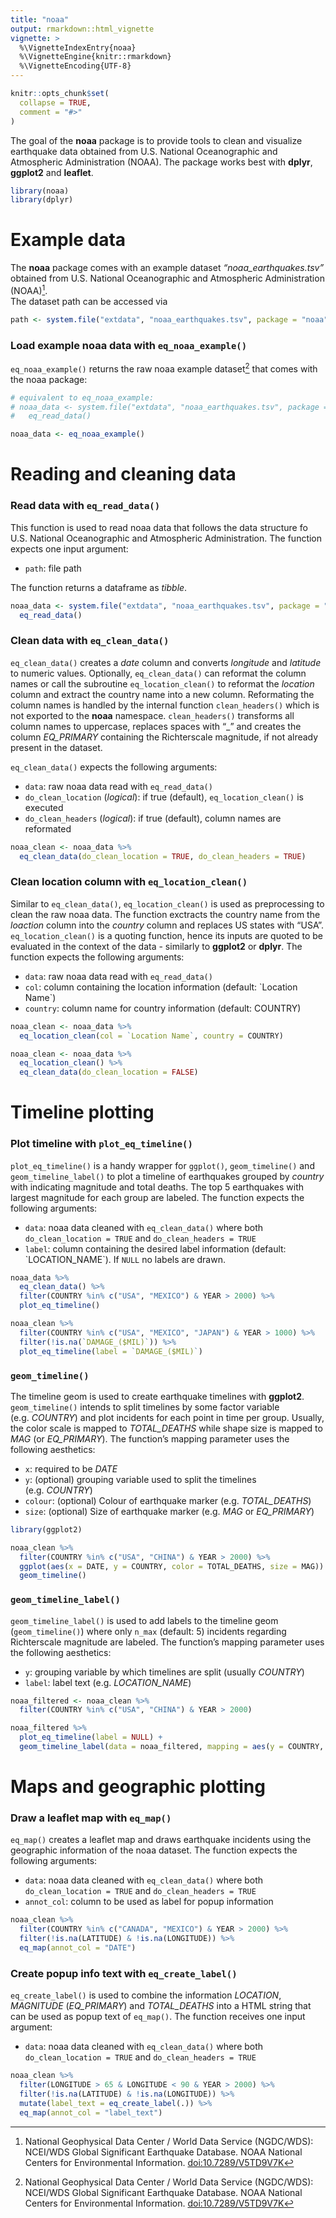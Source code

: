 ```yaml
---
title: "noaa"
output: rmarkdown::html_vignette
vignette: >
  %\VignetteIndexEntry{noaa}
  %\VignetteEngine{knitr::rmarkdown}
  %\VignetteEncoding{UTF-8}
---
```


```r
knitr::opts_chunk$set(
  collapse = TRUE,
  comment = "#>"
)
```

The goal of the **noaa** package is to provide tools to clean and visualize earthquake data obtained from U.S. National Oceanographic and Atmospheric Administration (NOAA). The package works best with **dplyr**, **ggplot2** and **leaflet**.

```r
library(noaa)
library(dplyr)
```

# Example data  

The **noaa** package comes with an example dataset *"noaa_earthquakes.tsv"* obtained from U.S. National Oceanographic and Atmospheric Administration (NOAA)[^1].  
The dataset path can be accessed via

```r
path <- system.file("extdata", "noaa_earthquakes.tsv", package = "noaa")
```

### Load example noaa data with `eq_noaa_example()`

`eq_noaa_example()` returns the raw noaa example dataset[^1] that comes with the noaa package:

```r
# equivalent to eq_noaa_example:
# noaa_data <- system.file("extdata", "noaa_earthquakes.tsv", package = "noaa") %>%
#   eq_read_data()

noaa_data <- eq_noaa_example()
```

[^1]: National 
  Geophysical Data Center / World Data Service (NGDC/WDS): NCEI/WDS Global Significant
  Earthquake Database. NOAA National Centers for Environmental Information. [doi:10.7289/V5TD9V7K](https://www.ncei.noaa.gov/access/metadata/landing-page/bin/iso?id=gov.noaa.ngdc.mgg.hazards:G012153)

# Reading and cleaning data

### Read data with `eq_read_data()`

This function is used to read noaa data that follows the data structure fo U.S. National Oceanographic and Atmospheric Administration.
The function expects one input argument:  
  
* `path`: file path

The function returns a dataframe as *tibble*.

```r
noaa_data <- system.file("extdata", "noaa_earthquakes.tsv", package = "noaa") %>%
  eq_read_data()
```

### Clean data with `eq_clean_data()`

`eq_clean_data()` creates a *date* column and converts *longitude* and *latitude* to numeric values.
Optionally, `eq_clean_data()` can reformat the column names or call the subroutine `eq_location_clean()` to reformat the *location* column and extract the country name into a new column. Reformating the column names is handled by the internal function `clean_headers()` which is not exported to the **noaa** namespace. `clean_headers()` transforms all column names to uppercase, replaces spaces with "_" and creates the column *EQ_PRIMARY* containing the Richterscale magnitude, if not already present in the dataset.

`eq_clean_data()` expects the following arguments:
  
* `data`: raw noaa data read with `eq_read_data()`
* `do_clean_location` (*logical*): if true (default), `eq_location_clean()` is executed
* `do_clean_headers` (*logical*): if true (default), column names are reformated

```r
noaa_clean <- noaa_data %>%
  eq_clean_data(do_clean_location = TRUE, do_clean_headers = TRUE)
```

### Clean location column with `eq_location_clean()`

Similar to `eq_clean_data()`, `eq_location_clean()` is used as preprocessing to clean the raw noaa data. The function exctracts the country name from the *loaction* column into the *country* column and replaces US states with "USA". `eq_location_clean()` is a quoting function, hence its inputs are quoted to be evaluated in the context of the data - similarly to **ggplot2** or **dplyr**. The function expects the following arguments:

* `data`: raw noaa data read with `eq_read_data()`
* `col`: column containing the location information (default: \`Location Name\`)
* `country`: column name for country information (default: COUNTRY)

```r
noaa_clean <- noaa_data %>%
  eq_location_clean(col = `Location Name`, country = COUNTRY)

noaa_clean <- noaa_data %>%
  eq_location_clean() %>%
  eq_clean_data(do_clean_location = FALSE)
```

# Timeline plotting

### Plot timeline with `plot_eq_timeline()`

`plot_eq_timeline()` is a handy wrapper for `ggplot()`, `geom_timeline()` and `geom_timeline_label()` to plot a timeline of earthquakes grouped by *country* with indicating magnitude and total deaths. The top 5 earthquakes with largest magnitude for each group are labeled. The function expects the following arguments: 

* `data`: noaa data cleaned with `eq_clean_data()` where both `do_clean_location = TRUE` and `do_clean_headers = TRUE`
* `label`: column containing the desired label information (default: \`LOCATION_NAME\`). If `NULL` no labels are drawn.

```r
noaa_data %>%
  eq_clean_data() %>%
  filter(COUNTRY %in% c("USA", "MEXICO") & YEAR > 2000) %>%
  plot_eq_timeline()

noaa_clean %>%
  filter(COUNTRY %in% c("USA", "MEXICO", "JAPAN") & YEAR > 1000) %>%
  filter(!is.na(`DAMAGE_($MIL)`)) %>%
  plot_eq_timeline(label = `DAMAGE_($MIL)`)
```

### `geom_timeline()`

The timeline geom is used to create earthquake timelines with **ggplot2**. `geom_timeline()` intends to split timelines by some factor variable (e.g. *COUNTRY*) and plot incidents for each point in time per group. Usually, the color scale is mapped to *TOTAL_DEATHS* while shape size is mapped to *MAG* (or *EQ_PRIMARY*). The function's mapping parameter uses the following aesthetics:

* `x`: required to be *DATE*
* `y`: (optional) grouping variable used to split the timelines (e.g. *COUNTRY*)
* `colour`: (optional) Colour of earthquake marker (e.g. *TOTAL_DEATHS*)
* `size`: (optional) Size of earthquake marker (e.g. *MAG* or *EQ_PRIMARY*)

```r
library(ggplot2)

noaa_clean %>%
  filter(COUNTRY %in% c("USA", "CHINA") & YEAR > 2000) %>%
  ggplot(aes(x = DATE, y = COUNTRY, color = TOTAL_DEATHS, size = MAG)) +
  geom_timeline()
```

### `geom_timeline_label()`

`geom_timeline_label()` is used to add labels to the timeline geom (`geom_timeline()`) where only `n_max` (default: 5) incidents regarding Richterscale magnitude are labeled. The function's mapping parameter uses the following aesthetics:

* `y`: grouping variable by which timelines are split (usually *COUNTRY*)
* `label`: label text (e.g. *LOCATION_NAME*)

```r
noaa_filtered <- noaa_clean %>%
  filter(COUNTRY %in% c("USA", "CHINA") & YEAR > 2000)

noaa_filtered %>%
  plot_eq_timeline(label = NULL) +
  geom_timeline_label(data = noaa_filtered, mapping = aes(y = COUNTRY, label = LOCATION_NAME), n_max = 6)
```

# Maps and geographic plotting

### Draw a **leaflet** map with `eq_map()`

`eq_map()` creates a leaflet map and draws earthquake incidents using the geographic information of the noaa dataset. The function expects the following arguments: 

* `data`: noaa data cleaned with `eq_clean_data()` where both `do_clean_location = TRUE` and `do_clean_headers = TRUE`
* `annot_col`: column to be used as label for popup information

```r
noaa_clean %>%
  filter(COUNTRY %in% c("CANADA", "MEXICO") & YEAR > 2000) %>%
  filter(!is.na(LATITUDE) & !is.na(LONGITUDE)) %>%
  eq_map(annot_col = "DATE")
```

### Create popup info text with `eq_create_label()`

`eq_create_label()` is used to combine the information *LOCATION*, *MAGNITUDE* (*EQ_PRIMARY*) and *TOTAL_DEATHS* into a HTML string that can be used as popup text of `eq_map()`. The function receives one input argument:

* `data`: noaa data cleaned with `eq_clean_data()` where both `do_clean_location = TRUE` and `do_clean_headers = TRUE`

```r
noaa_clean %>%
  filter(LONGITUDE > 65 & LONGITUDE < 90 & YEAR > 2000) %>%
  filter(!is.na(LATITUDE) & !is.na(LONGITUDE)) %>%
  mutate(label_text = eq_create_label(.)) %>%
  eq_map(annot_col = "label_text")
```
